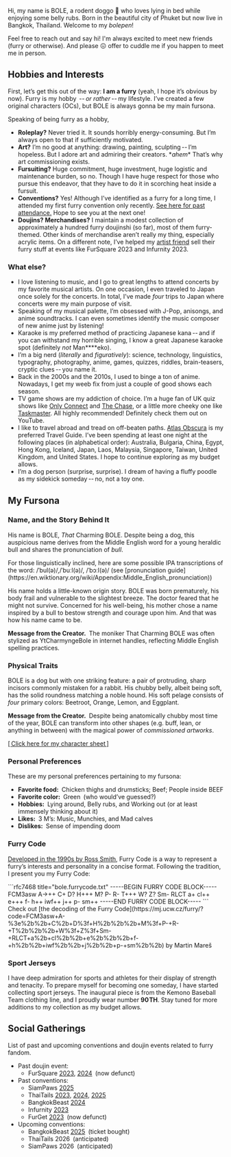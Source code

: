 
<span class="text-xl">H</span><span class="text-lg">i</span>,
my name is <span class="bole">BOLE</span>,
a rodent doggo 🐶 who loves lying in bed while enjoying some belly rubs.
Born in the beautiful city of Phuket but now live in Bangkok, Thailand.
Welcome to my <em class="brighter-80">bolepen</em>!

Feel free to reach out and say hi! I'm always excited to meet new friends <span class="muted">(furry or otherwise)</span>.
And please 😖 offer to cuddle me if you happen to meet me in person.


## Hobbies and Interests

First, let’s get this out of the way: **I am a furry** <span class="muted">(yeah, I hope it’s obvious by now)</span>.
Furry is my hobby <span class="muted"> -- *or rather* -- </span>my lifestyle.
I’ve created a few original characters (OCs),
but <span class="bole">BOLE</span> is always gonna be my main fursona.

Speaking of being furry as a hobby,

- **Roleplay?**
  Never tried it. It sounds horribly energy-consuming.
  But I’m always open to that if sufficiently motivated.
- **Art?**
  I’m no good at anything: drawing, painting, sculpting -- I’m hopeless.
  But I adore art and admiring their creators. <span class="muted">\**ahem*\*</span>
  That’s why art commissioning exists.
- **Fursuiting?**
  Huge commitment, huge investment, huge logistic and maintenance burden, so no.
  Though I have huge respect for those who pursue this endeavor,
  that they have to do it in scorching heat inside a fursuit.
- **Conventions?**
  Yes! Although I’ve identified as a furry for a long time,
  I attended my first furry convention only recently.
  [See here for past attendance.](#social-gatherings) <span class="muted">Hope to see you at the next one!</span>
- **Doujins? Merchandises?**
  I maintain a modest collection of approximately a hundred furry doujinshi <span class="muted">(so far)</span>, most of them furry-themed. Other kinds of
  merchandise aren’t really my thing, especially acrylic items. On a different
  note, I’ve helped my [artist friend](https://www.facebook.com/Kalon.Ezhno)
  sell their furry stuff at events like FurSquare 2023 and Infurnity 2023.

### What else?

- I love listening to music, and I go to great lengths
  to attend concerts by my favorite musical artists.
  On one occasion, I even traveled to Japan once solely for the concerts.
  In total, I’ve made *four* trips to Japan where concerts were my main purpose of visit.
- Speaking of my musical palette, I’m obsessed with J-Pop, anisongs, and anime soundtracks.
  I can even sometimes identify the music composer of new anime just by listening!
- Karaoke is my preferred method of practicing Japanese kana -- and
  if you can withstand my horrible singing,
  I know a great Japanese karaoke spot <span class="muted">(definitely *not* Man\*\*\*\*eko)</span>.
- I’m a big nerd <span class="muted">(*literally* and *figuratively*)</span>:
  science, technology, linguistics, typography, photography, anime, games,
  quizzes, riddles, brain-teasers, cryptic clues -- you name it.
- Back in the 2000s and the 2010s, I used to binge a ton of anime.
  Nowadays, I get my weeb fix from just a couple of good shows each season.
- TV game shows are my addiction of choice.
  I’m a huge fan of UK quiz shows like
  [Only Connect](https://www.ukgameshows.com/ukgs/Only_Connect_\(2\))
  and [The Chase](https://www.ukgameshows.com/ukgs/The_Chase),
  or a little more cheeky one like [Taskmaster](https://www.ukgameshows.com/ukgs/Taskmaster). <span class="muted">All highly recommended! Definitely check them out on YouTube.</span>
- I like to travel abroad and tread on off-beaten paths.
  [Atlas Obscura](https://www.atlasobscura.com/articles/all-places-in-the-atlas-on-one-map)
  is my preferred Travel Guide.
  I’ve been spending at least one night at the following places <span class="muted">(in alphabetical order)</span>: Australia, Bulgaria,
  China, Egypt, Hong Kong, Iceland, Japan, Laos, Malaysia, Singapore, Taiwan,
  United Kingdom, and United States. I hope to continue exploring as my budget
  allows.
- I’m a dog person <span class="muted">(surprise, surprise)</span>.
  I dream of having a fluffy poodle as my sidekick someday -- no, not a toy one.


## My Fursona

### Name, and the Story Behind It

His name is <span class="bole">BOLE</span>, <span class="bole">*That* Charming BOLE</span>.
Despite being a dog, this auspicious name derives from the Middle English word
for a young heraldic bull and shares the pronunciation of <em>bull</em>.

<div class="smallnote ml-6">
  For those linguistically inclined, here are some possible IPA transcriptions
  of the word:
  <span class="ipa">/ˈbul(ə)/</span>,<span class="ipa">/ˈbuːl(ə)/</span>,
  <span class="ipa">/ˈbɔːl(ə)/</span> (see [pronunciation
  guide](https://en.wiktionary.org/wiki/Appendix:Middle_English_pronunciation))
</div>

His name holds a little-known origin story. <span class="bole">BOLE</span> was born prematurely, his body frail and
vulnerable to the slightest breeze. The doctor feared that he might not survive.
Concerned for his well-being, his mother chose a name inspired by a bull to
bestow strength and courage upon him. And that was how his name came to be.

**Message from the Creator.** The moniker <span class="bole">That Charming BOLE</span> was often stylized as <span class="bole before:content-[open-quote] after:content-[close-quote]"><span class="px-px">YtCharmyngeBole</span></span>
in internet handles, reflecting Middle English spelling practices.

### Physical Traits

<span class="bole">BOLE</span> is a dog but with one striking feature: a pair of
protruding, sharp incisors commonly mistaken for a rabbit. His chubby belly,
albeit being soft, has the solid roundness matching a noble hound. His soft
pelage consists of *four* primary colors: <span class="px-px text-beetroot not-print:bg-black">Beetroot</span>, <span class="px-px text-orange not-print:bg-black">Orange</span>, <span class="px-px text-lemon not-print:bg-black">Lemon</span>, and <span class="px-px text-eggplant not-print:bg-black">Eggplant</span>.

**Message from the Creator.** Despite being anatomically chubby most time of the year, <span class="bole">BOLE</span> can transform into other shapes (e.g. buff, lean,
or anything in between) with the magical power of *commissioned artworks*.

[\[ Click here for my character sheet \]](/bole-character-sheet)

### Personal Preferences

These are my personal preferences pertaining to my fursona:

- **Favorite food:** Chicken thighs and drumsticks; Beef; People inside BEEF
- **Favorite color:** Green <span class="muted">(who would’ve guessed?)</span>
- **Hobbies:** Lying around, Belly rubs, and Working out <span class="muted">(or at least immensely thinking about it)</span>
- **Likes:** 3 M’s: Music, Munchies, and Mad calves
- **Dislikes:** Sense of impending doom

### Furry Code

[Developed in the 1990s by Ross Smith](https://www.captainpackrat.com/furry/furcode.htm),
Furry Code is a way to represent a furry’s interests and personality in a concise format.
Following the tradition, I present you my Furry Code:

<IosevkaLigature feature="none">
  ```rfc7468 title="bole.furrycode.txt"
  -----BEGIN FURRY CODE BLOCK-----
  FCM3asw A->++ C+ D? H+++ M? P- R- T+++ W? Z? Sm-
  RLCT a+ cl++ e+++ f- h++ iwf++ j++ p- sm++
  -----END FURRY CODE BLOCK-----
  ```
</IosevkaLigature>

<div class="smallnote">
  <span class="mr-[0.25em] iconify iconify-inline octicon--info-16" /> Check out [the decoding of the Furry
  Code](https://mj.ucw.cz/furry/?code=FCM3asw+A-%3e%2b%2b+C%2b+D%3f+H%2b%2b%2b+M%3f+P-+R-+T%2b%2b%2b+W%3f+Z%3f+Sm-+RLCT+a%2b+cl%2b%2b+e%2b%2b%2b+f-+h%2b%2b+iwf%2b%2b+j%2b%2b+p-+sm%2b%2b)
  by Martin Mareš
</div>

### Sport Jerseys

I have deep admiration for sports and athletes for their display of strength and tenacity.
To prepare myself for becoming one someday, I have started collecting sport jerseys.
The inaugural piece is from the Kemono Baseball Team clothing line, and I proudly wear number **90 ⁠TH**.
Stay tuned for more additions to my collection as my budget allows.


## Social Gatherings

List of past and upcoming conventions and doujin events related to furry fandom.

- Past doujin event:
  - FurSquare [2023](https://web.archive.org/web/20230319063104/https://fsq.anthro.asia/2023/index-EN),
    [2024](https://web.archive.org/web/20240902183421/https://fsq.anthro.asia/2024/home-EN) <span class="muted">(now defunct)</span>
- Past conventions:
  - SiamPaws [2025](https://web.archive.org/web/20250622180128/https://www.siampaws.com/th)
  - ThaiTails [2023](https://web.archive.org/web/20230325101236/https://thaitails.net/en/),
    [2024](https://web.archive.org/web/20240326162159/https://thaitails.net/home2024/),
    [2025](https://2025.thaitails.net/)
  - BangkokBeast [2024](https://bangkokbeasts.com/2024/)
  - Infurnity [2023](https://web.archive.org/web/20231001025323/https://www.infurnity.com/en/)
  - FurGet [2023](https://web.archive.org/web/20240223063102/https://furget.anthro.asia/2023) <span class="muted">(now defunct)</span>
- Upcoming conventions:
  - BangkokBeast [2025](https://bangkokbeasts.com/2025/) <span class="muted">(ticket bought)</span>
  - ThaiTails 2026 <span class="muted">(anticipated)</span>
  - SiamPaws 2026 <span class="muted">(anticipated)</span>

